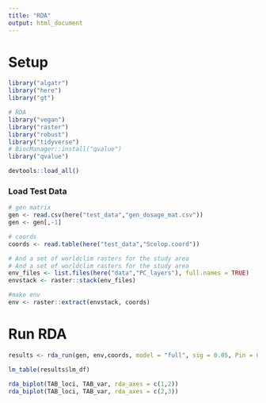 ```yaml
---
title: "RDA"
output: html_document
---
```


# Setup

```r
library("algatr")
library("here")
library("gt")

# RDA
library("vegan")
library("raster")
library("robust")
library("tidyverse")
# BiocManager::install("qvalue")
library("qvalue")

devtools::load_all()
```

### Load Test Data

```r
# gen matrix
gen <- read.csv(here("test_data","gen_dosage_mat.csv"))
gen <- gen[,-1]

# coords
coords <- read.table(here("test_data","Scelop.coord"))

# And a set of worldclim rasters for the study area
# And a set of worldclim rasters for the study area
env_files <- list.files(here("data","PC_layers"), full.names = TRUE)
envstack <- raster::stack(env_files)

#make env
env <- raster::extract(envstack, coords)
```

# Run RDA
```r
results <- rda_run(gen, env,coords, model = "full", sig = 0.05, Pin = 0.05, R2permutations = 1000, R2scope = T, padj_method = "fdr")
```
```r
lm_table(results$lm_df)
```
```r
rda_biplot(TAB_loci, TAB_var, rda_axes = c(1,2))
rda_biplot(TAB_loci, TAB_var, rda_axes = c(2,3))
```




